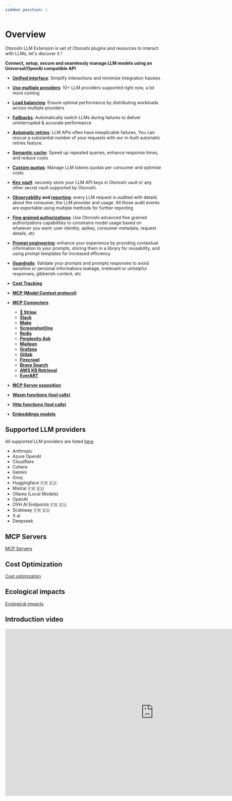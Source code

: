 ```yaml
---
sidebar_position: 1
---
```



# Overview

Otoroshi LLM Extension is set of Otoroshi plugins and resources to interact with LLMs, let's discover it !

**Connect, setup, secure and seamlessly manage LLM models using an Universal/OpenAI compatible API**

  - [**Unified interface**](/docs/llm-gateway/philosophy): Simplify interactions and minimize integration hassles
  - [**Use multiple providers**](/docs/llm-gateway/providers): 10+ LLM providers supported right now, a lot more coming
  - [**Load balancing**](/docs/llm-gateway/resilience): Ensure optimal performance by distributing workloads across multiple providers
  - [**Fallbacks**](docs/llm-gateway/resilience#provider-fallback): Automatically switch LLMs during failures to deliver uninterrupted & accurate performance
  - [**Automatic retries**](/docs/llm-gateway/resilience): LLM APIs often have inexplicable failures. You can rescue a substantial number of your requests with our in-built automatic retries feature.
  - [**Semantic cache**](/docs/cost-optimizations/semantic-cache): Speed up repeated queries, enhance response times, and reduce costs
  - [**Custom quotas**](/docs/cost-optimizations/quotas): Manage LLM tokens quotas per consumer and optimise costs
  - [**Key vault**](/docs/llm-gateway/secrets): securely store your LLM API keys in Otoroshi vault or any other secret vault supported by Otoroshi.
  - **[Observability](/docs/llm-gateway/observability-reporting) and [reporting](/docs/reporting/)**: every LLM request is audited with details about the consumer, the LLM provider and usage. All those audit events are exportable using multiple methods for further reporting
  - [**Fine grained authorizations**](/docs/llm-gateway/secure-provider): Use Otoroshi advanced fine grained authorizations capabilities to constrains model usage based on whatever you want: user identity, apikey, consumer metadata, request details, etc
  - [**Prompt engineering**](/docs/prompt-engineering/overview): enhance your experience by providing contextual information to your prompts, storing them in a library for reusability, and using prompt templates for increased efficiency
  - [**Guardrails**](/docs/guardrails/overview): Validate your prompts and prompts responses to avoid sensitive or personal informations leakage, irrelevant or unhelpful responses, gibberish content, etc
  - [**Cost Tracking**](/docs/cost-optimizations/cost-tracking)
  - [**MCP (Model Context protocol)**](/docs/function-calling/mcp)
  - [**MCP Connectors**](/docs/function-calling/mcp-connectors)
    - [**💸 Stripe**](/docs/function-calling/mcp-connectors-examples/stripe-mcp)
    - [**Slack**](/docs/function-calling/mcp-connectors-examples/slack-mcp)
    - [**Make**](/docs/function-calling/mcp-connectors-examples/make-mcp)
    - [**ScreenshotOne**](/docs/function-calling/mcp-connectors-examples/screenshotone-mcp)
    - [**Redis**](/docs/function-calling/mcp-connectors-examples/redis-mcp)
    - [**Perplexity Ask**](/docs/function-calling/mcp-connectors-examples/perplexity-mcp)
    - [**Mailgun**](/docs/function-calling/mcp-connectors-examples/mailgun-mcp)
    - [**Grafana**](/docs/function-calling/mcp-connectors-examples/grafana-mcp)
    - [**Gitlab**](/docs/function-calling/mcp-connectors-examples/gitlab-mcp)
    - [**Firecrawl**](/docs/function-calling/mcp-connectors-examples/firecrawl-mcp)
    - [**Brave Search**](/docs/function-calling/mcp-connectors-examples/brave-api-mcp)
    - [**AWS KB Retrieval**](/docs/function-calling/mcp-connectors-examples/aws-mcp)
    - [**EverART**](/docs/function-calling/mcp-connectors-examples/everart-mcp)

  - [**MCP Server exposition**](/docs/function-calling/mcp-plugins)
  - [**Wasm functions (tool calls)**](/docs/function-calling/function-wasm-calling)
  - [**Http functions (tool calls)**](/docs/function-calling/http-functions)
  - [**Embeddings models**](/docs/embeddings/overview)

## Supported LLM providers

All supported LLM providers are listed [here](/docs/llm-gateway/providers)

* Anthropic 
* Azure OpenAI
* Cloudflare
* Cohere
* Gemini
* Groq
* Huggingface 🇫🇷 🇪🇺
* Mistral 🇫🇷 🇪🇺
* Ollama (Local Models)
* OpenAI
* OVH AI Endpoints 🇫🇷 🇪🇺
* Scaleway 🇫🇷 🇪🇺
* X.ai
* Deepseek

## MCP Servers

[MCP Servers](/docs/function-calling/mcp)

## Cost Optimization

[Cost optimization](/docs/cost-optimizations)

## Ecological impacts

[Ecological impacts](/docs/reporting/ecological)

## Introduction video

<iframe width="956" height="538" src="https://www.youtube.com/embed/M8sA9xuE3gs?si=nSB80iS1Et9Q3eIT" title="YouTube video player" frameborder="0" allow="accelerometer; autoplay; clipboard-write; encrypted-media; gyroscope; picture-in-picture; web-share" referrerpolicy="strict-origin-when-cross-origin" allowfullscreen></iframe>
